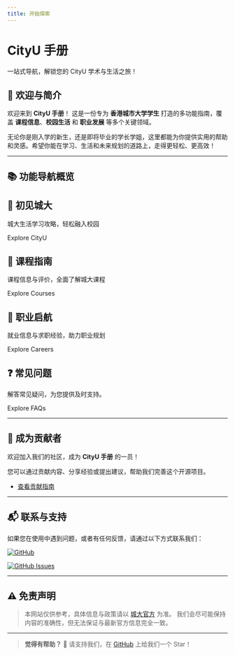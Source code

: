 ```yaml
---
title: 开始探索
---
```



<h1 className={styles.gradientTitle}>CityU 手册</h1>
<p className={styles.subtitle}>一站式导航，解锁您的 CityU 学术与生活之旅！</p>
<div className={styles.divider}></div>

## 🎉 欢迎与简介

欢迎来到 **CityU 手册**！
这是一份专为 **香港城市大学学生** 打造的多功能指南，覆盖 **课程信息**、**校园生活** 和 **职业发展** 等多个关键领域。

无论你是刚入学的新生，还是即将毕业的学长学姐，这里都能为你提供实用的帮助和灵感。希望你能在学习、生活和未来规划的道路上，走得更轻松、更高效！

---

## 📚 功能导航概览

<div className={styles.features}>

<section className={styles.feature}>
    <Link to="/docs/welcome/intro" className={styles.featureLink}>
        <h2>🏫 初见城大</h2>
    </Link>
    <p>城大生活学习攻略，轻松融入校园</p>
    <Link to="/docs/welcome/intro">Explore CityU</Link>
</section>

<section className={styles.feature}>
  <Link to="/docs/courses/intro" className={styles.featureLink}>
    <h2>📘 课程指南</h2>
  </Link>
  <p>课程信息与评价，全面了解城大课程</p>
  <Link to="/docs/courses/intro">Explore Courses</Link>
</section>

<section className={styles.feature}>
  <Link to="/docs/career/intro" className={styles.featureLink}>
    <h2>💼 职业启航</h2>
  </Link>
  <p>就业信息与求职经验，助力职业规划</p>
  <Link to="/docs/career/intro">Explore Careers</Link>
</section>

<section className={styles.feature}>
  <Link to="/docs/faq/intro" className={styles.featureLink}>
    <h2>❓ 常见问题</h2>
  </Link>
  <p>解答常见疑问，为您提供及时支持。</p>
  <Link to="/docs/faq/intro">Explore FAQs</Link>
</section>

</div>

---

## 🤝 成为贡献者

欢迎加入我们的社区，成为 **CityU 手册** 的一员！

您可以通过贡献内容、分享经验或提出建议，帮助我们完善这个开源项目。

- [查看贡献指南](/contributing)

---

## 📬 联系与支持

如果您在使用中遇到问题，或者有任何反馈，请通过以下方式联系我们：

[![GitHub](https://img.shields.io/badge/GitHub-Repository-blue?logo=github&style=flat-square)](https://github.com/penjc/CityU)

[![GitHub Issues](https://img.shields.io/badge/GitHub-Submit%20Issue-green?logo=github&style=flat-square)](https://github.com/penjc/CityU/issues)

---

## ⚠️ 免责声明

> 本网站仅供参考，具体信息与政策请以 [城大官方](https://www.cityu.edu.hk) 为准。
> 我们会尽可能保持内容的准确性，但无法保证与最新官方信息完全一致。

---

> **觉得有帮助？**
> 🌟 请支持我们，在 [GitHub](https://github.com/penjc/CityU) 上给我们一个 Star！